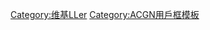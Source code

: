 {{Userbox-2
  |border-c =  #f43232
  |border-s = 2
  |id1-c     = #f43232
  |id1-s     = 20
  |id1-fc    = #ffffff
  |id2-c    =  #f43232
  |id2-s    =  9
  |id2-fc   = #ffffff
  |info-c   = #ffffff
  |info-s   = 10
  |info-fc  = #000000
  |id1      =  🌸
  |id2      ={{lang|ja|ぶっぶー ですわ！}}
  |info=這個用户主推'''[[黑泽黛雅|{{colour|#f43232|黛雅}}]]'''。
}}
<includeonly>[[Category:维基LLer]]</includeonly><noinclude>[[Category:ACGN用戶框模板]]</noinclude>